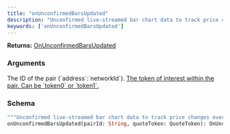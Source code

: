 ```yaml
---
title: "onUnconfirmedBarsUpdated"
description: "Unconfirmed live-streamed bar chart data to track price changes over time. (Solana only)"
keywords: ['onUnconfirmedBarsUpdated']
---
```


**Returns:** [OnUnconfirmedBarsUpdated](/api-reference/types/onunconfirmedbarsupdated)

### Arguments

<ResponseField name="pairId" type="String">
  The ID of the pair (`address`:`networkId`).
</ResponseField>

<a href="/api-reference/types/quotetoken">
  <ResponseField name="quoteToken" type="QuoteToken">
    The token of interest within the pair. Can be `token0` or `token1`.
  </ResponseField>
</a>

### Schema


```graphql 
"""Unconfirmed live-streamed bar chart data to track price changes over time. (Solana only)"""
onUnconfirmedBarsUpdated(pairId: String, quoteToken: QuoteToken): OnUnconfirmedBarsUpdated
```
